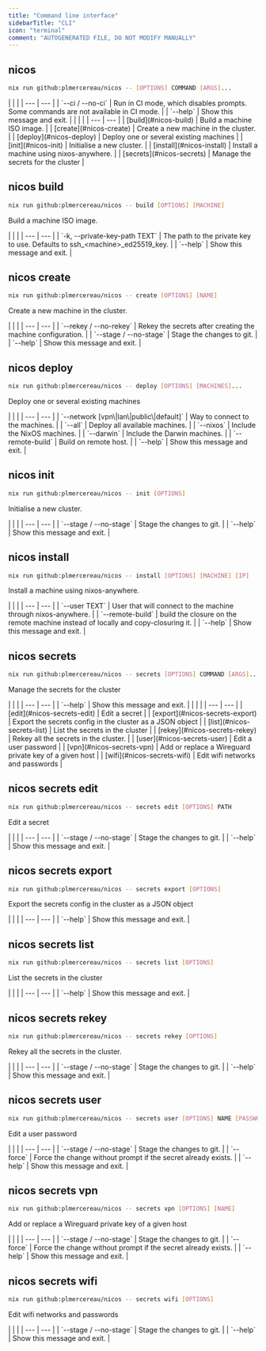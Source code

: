 ```yaml
---
title: "Command line interface"
sidebarTitle: "CLI"
icon: "terminal"
comment: "AUTOGENERATED FILE, DO NOT MODIFY MANUALLY"
---
```



## nicos
```bash
nix run github:plmercereau/nicos -- [OPTIONS] COMMAND [ARGS]...
```


<ParamField path="Options">
|     |     |
| --- | --- |
| `--ci / --no-ci` | Run in CI mode, which disables prompts. Some commands are not available in CI mode. |
| `--help` | Show this message and exit. |
</ParamField>


<ParamField path="Commands">
|     |     |
| --- | --- |
| [build](#nicos-build) | Build a machine ISO image. |
| [create](#nicos-create) | Create a new machine in the cluster. |
| [deploy](#nicos-deploy) | Deploy one or several existing machines |
| [init](#nicos-init) | Initialise a new cluster. |
| [install](#nicos-install) | Install a machine using nixos-anywhere. |
| [secrets](#nicos-secrets) | Manage the secrets for the cluster |
</ParamField>

## nicos build
```bash
nix run github:plmercereau/nicos -- build [OPTIONS] [MACHINE]
```

  Build a machine ISO image.


<ParamField path="Options">
|     |     |
| --- | --- |
| `-k, --private-key-path TEXT` | The path to the private key to use. Defaults to ssh_&lt;machine&gt;_ed25519_key. |
| `--help` | Show this message and exit. |
</ParamField>

## nicos create
```bash
nix run github:plmercereau/nicos -- create [OPTIONS] [NAME]
```

  Create a new machine in the cluster.


<ParamField path="Options">
|     |     |
| --- | --- |
| `--rekey / --no-rekey` | Rekey the secrets after creating the machine configuration. |
| `--stage / --no-stage` | Stage the changes to git. |
| `--help` | Show this message and exit. |
</ParamField>

## nicos deploy
```bash
nix run github:plmercereau/nicos -- deploy [OPTIONS] [MACHINES]...
```

  Deploy one or several existing machines


<ParamField path="Options">
|     |     |
| --- | --- |
| `--network [vpn\|lan\|public\|default]` | Way to connect to the machines. |
| `--all` | Deploy all available machines. |
| `--nixos` | Include the NixOS machines. |
| `--darwin` | Include the Darwin machines. |
| `--remote-build` | Build on remote host. |
| `--help` | Show this message and exit. |
</ParamField>

## nicos init
```bash
nix run github:plmercereau/nicos -- init [OPTIONS]
```

  Initialise a new cluster.


<ParamField path="Options">
|     |     |
| --- | --- |
| `--stage / --no-stage` | Stage the changes to git. |
| `--help` | Show this message and exit. |
</ParamField>

## nicos install
```bash
nix run github:plmercereau/nicos -- install [OPTIONS] [MACHINE] [IP]
```

  Install a machine using nixos-anywhere.


<ParamField path="Options">
|     |     |
| --- | --- |
| `--user TEXT` | User that will connect to the machine through nixos-anywhere. |
| `--remote-build` | build the closure on the remote machine instead of locally and copy-closuring it. |
| `--help` | Show this message and exit. |
</ParamField>

## nicos secrets
```bash
nix run github:plmercereau/nicos -- secrets [OPTIONS] COMMAND [ARGS]...
```

  Manage the secrets for the cluster


<ParamField path="Options">
|     |     |
| --- | --- |
| `--help` | Show this message and exit. |
</ParamField>


<ParamField path="Commands">
|     |     |
| --- | --- |
| [edit](#nicos-secrets-edit) | Edit a secret |
| [export](#nicos-secrets-export) | Export the secrets config in the cluster as a JSON object |
| [list](#nicos-secrets-list) | List the secrets in the cluster |
| [rekey](#nicos-secrets-rekey) | Rekey all the secrets in the cluster. |
| [user](#nicos-secrets-user) | Edit a user password |
| [vpn](#nicos-secrets-vpn) | Add or replace a Wireguard private key of a given host |
| [wifi](#nicos-secrets-wifi) | Edit wifi networks and passwords |
</ParamField>

## nicos secrets edit
```bash
nix run github:plmercereau/nicos -- secrets edit [OPTIONS] PATH
```

  Edit a secret


<ParamField path="Options">
|     |     |
| --- | --- |
| `--stage / --no-stage` | Stage the changes to git. |
| `--help` | Show this message and exit. |
</ParamField>

## nicos secrets export
```bash
nix run github:plmercereau/nicos -- secrets export [OPTIONS]
```

  Export the secrets config in the cluster as a JSON object


<ParamField path="Options">
|     |     |
| --- | --- |
| `--help` | Show this message and exit. |
</ParamField>

## nicos secrets list
```bash
nix run github:plmercereau/nicos -- secrets list [OPTIONS]
```

  List the secrets in the cluster


<ParamField path="Options">
|     |     |
| --- | --- |
| `--help` | Show this message and exit. |
</ParamField>

## nicos secrets rekey
```bash
nix run github:plmercereau/nicos -- secrets rekey [OPTIONS]
```

  Rekey all the secrets in the cluster.


<ParamField path="Options">
|     |     |
| --- | --- |
| `--stage / --no-stage` | Stage the changes to git. |
| `--help` | Show this message and exit. |
</ParamField>

## nicos secrets user
```bash
nix run github:plmercereau/nicos -- secrets user [OPTIONS] NAME [PASSWORD]
```

  Edit a user password


<ParamField path="Options">
|     |     |
| --- | --- |
| `--stage / --no-stage` | Stage the changes to git. |
| `--force` | Force the change without prompt if the secret already exists. |
| `--help` | Show this message and exit. |
</ParamField>

## nicos secrets vpn
```bash
nix run github:plmercereau/nicos -- secrets vpn [OPTIONS] [NAME]
```

  Add or replace a Wireguard private key of a given host


<ParamField path="Options">
|     |     |
| --- | --- |
| `--stage / --no-stage` | Stage the changes to git. |
| `--force` | Force the change without prompt if the secret already exists. |
| `--help` | Show this message and exit. |
</ParamField>

## nicos secrets wifi
```bash
nix run github:plmercereau/nicos -- secrets wifi [OPTIONS]
```

  Edit wifi networks and passwords


<ParamField path="Options">
|     |     |
| --- | --- |
| `--stage / --no-stage` | Stage the changes to git. |
| `--help` | Show this message and exit. |
</ParamField>

